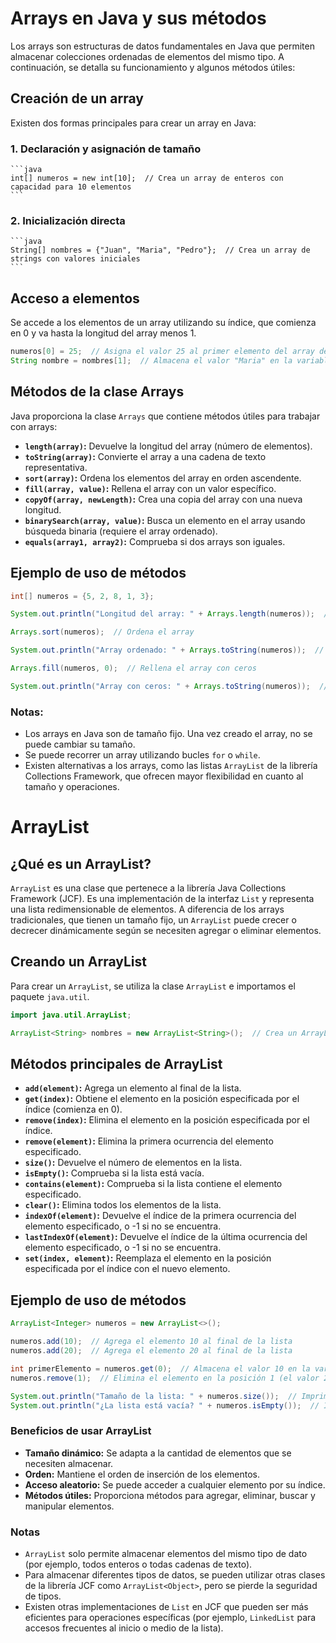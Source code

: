 # Arrays en Java y sus métodos

Los arrays son estructuras de datos fundamentales en Java que permiten almacenar colecciones ordenadas de elementos del mismo tipo. A continuación, se detalla su funcionamiento y algunos métodos útiles:

## **Creación de un array**

Existen dos formas principales para crear un array en Java:

### 1.  **Declaración y asignación de tamaño**

    ```java
    int[] numeros = new int[10];  // Crea un array de enteros con capacidad para 10 elementos
    ```

### 2.  **Inicialización directa**

    ```java
    String[] nombres = {"Juan", "Maria", "Pedro"};  // Crea un array de strings con valores iniciales
    ```

## **Acceso a elementos**

Se accede a los elementos de un array utilizando su índice, que comienza en 0 y va hasta la longitud del array menos 1.

```java
numeros[0] = 25;  // Asigna el valor 25 al primer elemento del array de enteros
String nombre = nombres[1];  // Almacena el valor "Maria" en la variable nombre
```

## **Métodos de la clase Arrays**

Java proporciona la clase `Arrays` que contiene métodos útiles para trabajar con arrays:

-   **`length(array)`:** Devuelve la longitud del array (número de elementos).
-   **`toString(array)`:** Convierte el array a una cadena de texto representativa.
-   **`sort(array)`:** Ordena los elementos del array en orden ascendente.
-   **`fill(array, value)`:** Rellena el array con un valor específico.
-   **`copyOf(array, newLength)`:** Crea una copia del array con una nueva longitud.
-   **`binarySearch(array, value)`:** Busca un elemento en el array usando búsqueda binaria (requiere el array ordenado).
-   **`equals(array1, array2)`:** Comprueba si dos arrays son iguales.

## **Ejemplo de uso de métodos**

```java
int[] numeros = {5, 2, 8, 1, 3};

System.out.println("Longitud del array: " + Arrays.length(numeros));  // Imprime 5

Arrays.sort(numeros);  // Ordena el array

System.out.println("Array ordenado: " + Arrays.toString(numeros));  // Imprime [1, 2, 3, 5, 8]

Arrays.fill(numeros, 0);  // Rellena el array con ceros

System.out.println("Array con ceros: " + Arrays.toString(numeros));  // Imprime [0, 0, 0, 0, 0]
```

### **Notas:**

-   Los arrays en Java son de tamaño fijo. Una vez creado el array, no se puede cambiar su tamaño.
-   Se puede recorrer un array utilizando bucles `for` o `while`.
-   Existen alternativas a los arrays, como las listas `ArrayList` de la librería Collections Framework, que ofrecen mayor flexibilidad en cuanto al tamaño y operaciones.


# ArrayList

## **¿Qué es un ArrayList?**

`ArrayList` es una clase que pertenece a la librería Java Collections Framework (JCF). Es una implementación de la interfaz `List` y representa una lista redimensionable de elementos. A diferencia de los arrays tradicionales, que tienen un tamaño fijo, un `ArrayList` puede crecer o decrecer dinámicamente según se necesiten agregar o eliminar elementos.

## **Creando un ArrayList**

Para crear un `ArrayList`, se utiliza la clase `ArrayList` e importamos el paquete `java.util`.

```java
import java.util.ArrayList;

ArrayList<String> nombres = new ArrayList<String>();  // Crea un ArrayList para almacenar cadenas de texto
```

## **Métodos principales de ArrayList**

-   **`add(element)`:** Agrega un elemento al final de la lista.
-   **`get(index)`:** Obtiene el elemento en la posición especificada por el índice (comienza en 0).
-   **`remove(index)`:** Elimina el elemento en la posición especificada por el índice.
-   **`remove(element)`:** Elimina la primera ocurrencia del elemento especificado.
-   **`size()`:** Devuelve el número de elementos en la lista.
-   **`isEmpty()`:** Comprueba si la lista está vacía.
-   **`contains(element)`:** Comprueba si la lista contiene el elemento especificado.
-   **`clear()`:** Elimina todos los elementos de la lista.
-   **`indexOf(element)`:** Devuelve el índice de la primera ocurrencia del elemento especificado, o -1 si no se encuentra.
-   **`lastIndexOf(element)`:** Devuelve el índice de la última ocurrencia del elemento especificado, o -1 si no se encuentra.
-   **`set(index, element)`:** Reemplaza el elemento en la posición especificada por el índice con el nuevo elemento.

## **Ejemplo de uso de métodos**

```java
ArrayList<Integer> numeros = new ArrayList<>();

numeros.add(10);  // Agrega el elemento 10 al final de la lista
numeros.add(20);  // Agrega el elemento 20 al final de la lista

int primerElemento = numeros.get(0);  // Almacena el valor 10 en la variable primerElemento
numeros.remove(1);  // Elimina el elemento en la posición 1 (el valor 20)

System.out.println("Tamaño de la lista: " + numeros.size());  // Imprime 1 (un elemento restante)
System.out.println("¿La lista está vacía? " + numeros.isEmpty());  // Imprime false
```

### **Beneficios de usar ArrayList**

-   **Tamaño dinámico:** Se adapta a la cantidad de elementos que se necesiten almacenar.
-   **Orden:** Mantiene el orden de inserción de los elementos.
-   **Acceso aleatorio:** Se puede acceder a cualquier elemento por su índice.
-   **Métodos útiles:** Proporciona métodos para agregar, eliminar, buscar y manipular elementos.

### **Notas**

-   `ArrayList` solo permite almacenar elementos del mismo tipo de dato (por ejemplo, todos enteros o todas cadenas de texto).
-   Para almacenar diferentes tipos de datos, se pueden utilizar otras clases de la librería JCF como `ArrayList<Object>`, pero se pierde la seguridad de tipos.
-   Existen otras implementaciones de `List` en JCF que pueden ser más eficientes para operaciones específicas (por ejemplo, `LinkedList` para accesos frecuentes al inicio o medio de la lista).
